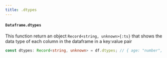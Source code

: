 ```yaml
---
title: .dtypes
---
```


#### `Dataframe.dtypes`

This function return an object `Record<string, unknown>{:ts}` that shows the data type of each column in the dataframe in a key:value pair

```typescript
const dtypes: Record<string, unknown> = df.dtypes; // { age: "number", ... }
```
